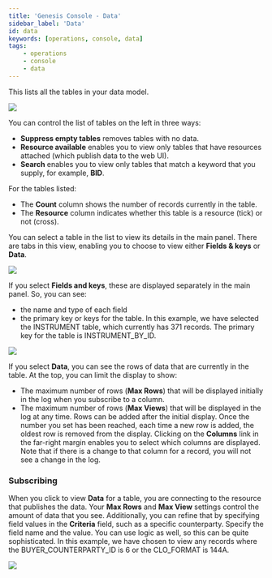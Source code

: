 ```yaml
---
title: 'Genesis Console - Data'
sidebar_label: 'Data'
id: data
keywords: [operations, console, data]
tags:
    - operations
    - console
    - data
---
```




This lists all the tables in your data model.

![](/img/con-data1.png)

You can control the list of tables on the left in three ways:
* **Suppress empty tables** removes tables with no data.
* **Resource available** enables you to view only tables that have resources attached (which publish data to the web UI).
* **Search** enables you to view only tables that match a keyword that you supply, for example, **BID**.

For the tables listed:
* The **Count** column shows the number of records currently in the table.
* The **Resource** column indicates whether this table is a resource (tick) or not (cross). 

You can select a table in the list to view its details in the main panel. There are tabs in this view, enabling you to choose to view either **Fields & keys** or **Data**.

![](/img/con-data2.png)

If you select **Fields and keys**, these are displayed separately in the main panel.  So, you can see:
* the name and type of each field
* the primary key or keys for the table.
In this example, we have selected the INSTRUMENT table, which currently has 371 records. The primary key for the table is INSTRUMENT_BY_ID.

![](/img/con-data3.png)

If you select **Data**, you can see the rows of data that are currently in the table. At the top, you can limit the display to show:
* The maximum number of rows (**Max Rows**) that will be displayed initially in the log when you subscribe to a column. 
* The maximum number of rows (**Max Views**) that will be displayed in the log at any time. Rows can be added after the initial display. Once the number you set has been reached, each time a new row is added, the oldest row is removed from the display.
Clicking on the **Columns** link in the far-right margin enables you to select which columns are displayed. Note that if there is a change to that column for a record, you will not see a change in the log.
 
### Subscribing
When you click to view **Data** for a table, you are connecting to the resource that publishes the data. Your **Max Rows** and **Max View** settings control the amount of data that you see. Additionally, you can refine that by specifying field values in the **Criteria** field, such as a specific counterparty. Specify the field name and the value.
You can use logic as well, so this can be quite sophisticated. In this example, we have chosen to view any records where the BUYER_COUNTERPARTY_ID is 6 or the CLO_FORMAT is 144A.

![](/img/con-subscribe.png)
